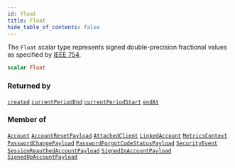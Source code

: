 ```yaml
---
id: float
title: Float
hide_table_of_contents: false
---
```








The `Float` scalar type represents signed double-precision fractional values as specified by [IEEE 754](https://en.wikipedia.org/wiki/IEEE_floating_point).

```graphql
scalar Float
```




### Returned by

[`created`](/gql-api/subscriptions/created)  <Badge className="secondary" text="subscription"/><Bullet />[`currentPeriodEnd`](/gql-api/subscriptions/current-period-end)  <Badge className="secondary" text="subscription"/><Bullet />[`currentPeriodStart`](/gql-api/subscriptions/current-period-start)  <Badge className="secondary" text="subscription"/><Bullet />[`endAt`](/gql-api/subscriptions/end-at)  <Badge className="secondary" text="subscription"/>

### Member of

[`Account`](/gql-api/objects/account)  <Badge className="secondary" text="object"/><Bullet />[`AccountResetPayload`](/gql-api/objects/account-reset-payload)  <Badge className="secondary" text="object"/><Bullet />[`AttachedClient`](/gql-api/objects/attached-client)  <Badge className="secondary" text="object"/><Bullet />[`LinkedAccount`](/gql-api/objects/linked-account)  <Badge className="secondary" text="object"/><Bullet />[`MetricsContext`](/gql-api/inputs/metrics-context)  <Badge className="secondary" text="input"/><Bullet />[`PasswordChangePayload`](/gql-api/objects/password-change-payload)  <Badge className="secondary" text="object"/><Bullet />[`PasswordForgotCodeStatusPayload`](/gql-api/objects/password-forgot-code-status-payload)  <Badge className="secondary" text="object"/><Bullet />[`SecurityEvent`](/gql-api/objects/security-event)  <Badge className="secondary" text="object"/><Bullet />[`SessionReauthedAccountPayload`](/gql-api/objects/session-reauthed-account-payload)  <Badge className="secondary" text="object"/><Bullet />[`SignedInAccountPayload`](/gql-api/objects/signed-in-account-payload)  <Badge className="secondary" text="object"/><Bullet />[`SignedUpAccountPayload`](/gql-api/objects/signed-up-account-payload)  <Badge className="secondary" text="object"/>



